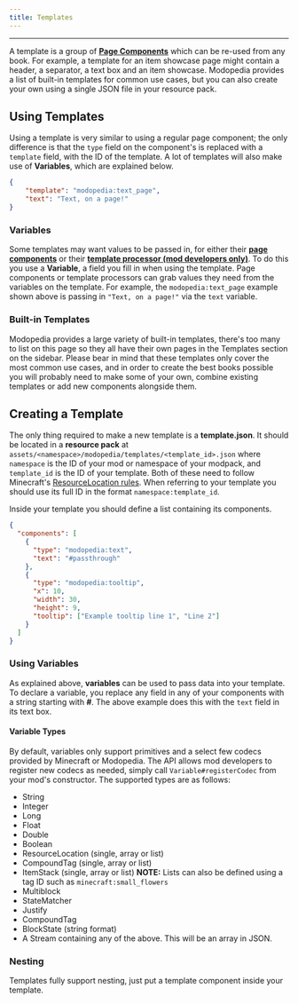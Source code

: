 ```yaml
---
title: Templates
---
```


---
A template is a group of **[Page Components](./page-components)** which can be re-used from any book. For example, a template for an item showcase page might contain a header, a separator, a text box and an item showcase. Modopedia provides a list of built-in templates for common use cases, but you can also create your own using a single JSON file in your resource pack.

## Using Templates

Using a template is very similar to using a regular page component; the only difference is that the `type` field on the component's is replaced with a `template` field, with the ID of the template. A lot of templates will also make use of **Variables**, which are explained below.

```json
{
    "template": "modopedia:text_page",
    "text": "Text, on a page!"
}
```

### Variables
Some templates may want values to be passed in, for either their **[page components](./page-components)** or their **[template processor (mod developers only)](../mod_developers/template-processors)**. To do this you use a **Variable**, a field you fill in when using the template. Page components or template processors can grab values they need from the variables on the template. For example, the `modopedia:text_page` example shown above is passing in `"Text, on a page!"` via the `text` variable.

### Built-in Templates
Modopedia provides a large variety of built-in templates, there's too many to list on this page so they all have their own pages in the Templates section on the sidebar. Please bear in mind that these templates only cover the most common use cases, and in order to create the best books possible you will probably need to make some of your own, combine existing templates or add new components alongside them.

## Creating a Template

The only thing required to make a new template is a **template.json**. It should be located in a **resource pack** at `assets/<namespace>/modopedia/templates/<template_id>.json` where `namespace` is the ID of your mod or namespace of your modpack, and `template_id` is the ID of your template. Both of these need to follow Minecraft's [ResourceLocation rules](https://minecraft.wiki/w/Resource_location). When referring to your template you should use its full ID in the format `namespace:template_id`. 

Inside your template you should define a list containing its components.
```json
{
  "components": [
    {
      "type": "modopedia:text",
      "text": "#passthrough"
    },
    {
      "type": "modopedia:tooltip",
      "x": 10,
      "width": 30,
      "height": 9,
      "tooltip": ["Example tooltip line 1", "Line 2"]
    }
  ]
}
```

### Using Variables
As explained above, **variables** can be used to pass data into your template. To declare a variable, you replace any field in any of your components with a string starting with **#**. The above example does this with the `text` field in its text box.

#### Variable Types

By default, variables only support primitives and a select few codecs provided by Minecraft or Modopedia. The API allows mod developers to register new codecs as needed, simply call `Variable#registerCodec` from your mod's constructor. The supported types are as follows:

* String
* Integer
* Long
* Float
* Double
* Boolean
* ResourceLocation (single, array or list)
* CompoundTag (single, array or list)
* ItemStack (single, array or list) **NOTE:** Lists can also be defined using a tag ID such as `minecraft:small_flowers`
* Multiblock
* StateMatcher
* Justify
* CompoundTag
* BlockState (string format)
* A Stream containing any of the above. This will be an array in JSON.


### Nesting

Templates fully support nesting, just put a template component inside your template.